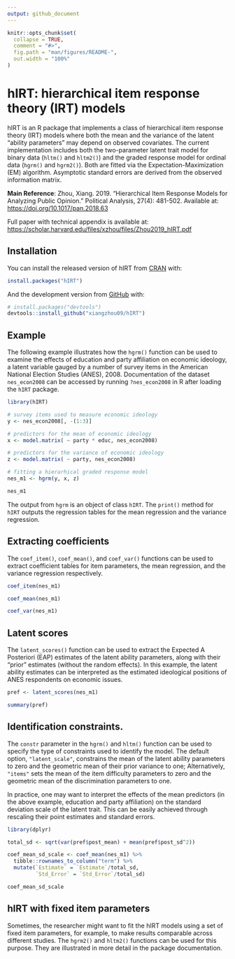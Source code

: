 ```yaml
---
output: github_document
---
```


<!-- README.md is generated from README.Rmd. Please edit that file -->

```r
knitr::opts_chunk$set(
  collapse = TRUE,
  comment = "#>",
  fig.path = "man/figures/README-",
  out.width = "100%"
)
```

# hIRT: hierarchical item response theory (IRT) models

hIRT is an R package that implements a class of hierarchical item response theory (IRT) models where both the mean and the variance of the latent "ability parameters" may depend on observed covariates. The current implementation includes both the two-parameter latent trait model for binary data (`hltm()` and `hltm2()`) and the graded response model for ordinal data (`hgrm()` and `hgrm2()`). Both are fitted via the Expectation-Maximization (EM) algorithm. Asymptotic standard errors are derived from the observed information matrix. 

**Main Reference**: Zhou, Xiang. 2019. "Hierarchical Item Response Models for Analyzing Public Opinion." Political Analysis, 27(4): 481-502. Available at: <https://doi.org/10.1017/pan.2018.63>

Full paper with technical appendix is available at: <https://scholar.harvard.edu/files/xzhou/files/Zhou2019_hIRT.pdf>

## Installation

You can install the released version of hIRT from [CRAN](https://CRAN.R-project.org) with:

``` r
install.packages("hIRT")
```

And the development version from [GitHub](https://github.com/) with:

``` r
# install.packages("devtools")
devtools::install_github("xiangzhou09/hIRT")
```
## Example

The following example illustrates how the `hgrm()` function can be used to examine the effects of education and party affiliation on economic ideology, a latent variable gauged by a number of survey items in the American National Election Studies (ANES), 2008. Documentation of the dataset `nes_econ2008` can be accessed by running `?nes_econ2008` in R after loading the `hIRT` package.

```r
library(hIRT)

# survey items used to measure economic ideology
y <- nes_econ2008[, -(1:3)]

# predictors for the mean of economic ideology
x <- model.matrix( ~ party * educ, nes_econ2008)

# predictors for the variance of economic ideology
z <- model.matrix( ~ party, nes_econ2008)

# fitting a hierarhical graded response model
nes_m1 <- hgrm(y, x, z)

nes_m1
```

The output from `hgrm` is an object of class `hIRT`. The `print()` method for `hIRT` outputs the regression tables for the mean regression and the variance regression.

## Extracting coefficients

The `coef_item()`, `coef_mean()`, and `coef_var()` functions can be used to extract coefficient tables for item parameters, the mean regression, and the variance regression respectively. 


```r
coef_item(nes_m1)

coef_mean(nes_m1)

coef_var(nes_m1)
```

## Latent scores

The `latent_scores()` function can be used to extract the Expected A Posteriori (EAP) estimates of the latent ability parameters, along with their "prior" estimates (without the random effects). In this example, the latent ability estimates can be interpreted as the estimated ideological positions of ANES respondents on economic issues.

```r

pref <- latent_scores(nes_m1)

summary(pref)
```

## Identification constraints.

The `constr` parameter in the `hgrm()` and `hltm()` function can be used to specify the type of constraints used to identify the model. The default option, `"latent_scale"`, constrains the mean of the latent ability parameters to zero and the geometric mean of their prior variance to one; Alternatively, `"items"` sets the mean of the item difficulty parameters to zero and the geometric mean of the discrimination parameters to one.

In practice, one may want to interpret the effects of the mean predictors (in the above example, education and party affiliation) on the standard deviation scale of the latent trait. This can be easily achieved through rescaling their point estimates and standard errors.

```r

library(dplyr)

total_sd <- sqrt(var(pref$post_mean) + mean(pref$post_sd^2))

coef_mean_sd_scale <- coef_mean(nes_m1) %>%
  tibble::rownames_to_column("term") %>%
  mutate(`Estimate` = `Estimate`/total_sd,
         `Std_Error` = `Std_Error`/total_sd)

coef_mean_sd_scale

```

## hIRT with fixed item parameters

Sometimes, the researcher might want to fit the hIRT models using a set of fixed item parameters, for example, to make results comparable across different studies. The `hgrm2()` and `hltm2()` functions can be used for this purpose. They are illustrated in more detail in the package documentation.


